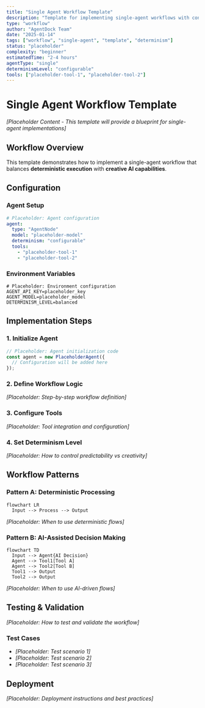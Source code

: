 ```yaml
---
title: "Single Agent Workflow Template"
description: "Template for implementing single-agent workflows with configurable determinism"
type: "workflow"
author: "AgentDock Team"
date: "2025-01-14"
tags: ["workflow", "single-agent", "template", "determinism"]
status: "placeholder"
complexity: "beginner"
estimatedTime: "2-4 hours"
agentType: "single"
determinismLevel: "configurable"
tools: ["placeholder-tool-1", "placeholder-tool-2"]
---
```


# Single Agent Workflow Template

*[Placeholder Content - This template will provide a blueprint for single-agent implementations]*

## Workflow Overview

This template demonstrates how to implement a single-agent workflow that balances **deterministic execution** with **creative AI capabilities**.

## Configuration

### Agent Setup
```yaml
# Placeholder: Agent configuration
agent:
  type: "AgentNode"
  model: "placeholder-model"
  determinism: "configurable"
  tools: 
    - "placeholder-tool-1"
    - "placeholder-tool-2"
```

### Environment Variables
```env
# Placeholder: Environment configuration
AGENT_API_KEY=placeholder_key
AGENT_MODEL=placeholder_model
DETERMINISM_LEVEL=balanced
```

## Implementation Steps

### 1. Initialize Agent
```typescript
// Placeholder: Agent initialization code
const agent = new PlaceholderAgent({
  // Configuration will be added here
});
```

### 2. Define Workflow Logic
*[Placeholder: Step-by-step workflow definition]*

### 3. Configure Tools
*[Placeholder: Tool integration and configuration]*

### 4. Set Determinism Level
*[Placeholder: How to control predictability vs creativity]*

## Workflow Patterns

### Pattern A: Deterministic Processing
```mermaid
flowchart LR
  Input --> Process --> Output
```
*[Placeholder: When to use deterministic flows]*

### Pattern B: AI-Assisted Decision Making
```mermaid
flowchart TD
  Input --> Agent{AI Decision}
  Agent --> Tool1[Tool A]
  Agent --> Tool2[Tool B]
  Tool1 --> Output
  Tool2 --> Output
```
*[Placeholder: When to use AI-driven flows]*

## Testing & Validation

*[Placeholder: How to test and validate the workflow]*

### Test Cases
- *[Placeholder: Test scenario 1]*
- *[Placeholder: Test scenario 2]*
- *[Placeholder: Test scenario 3]*

## Deployment

*[Placeholder: Deployment instructions and best practices]* 